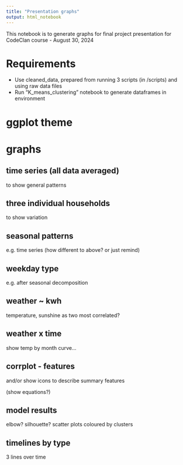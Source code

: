 ```yaml
---
title: "Presentation graphs"
output: html_notebook
---
```


This notebook is to generate graphs for final project presentation for CodeClan course - August 30, 2024

# Requirements

* Use cleaned_data, prepared from running 3 scripts (in /scripts) and using raw data files
* Run "K_means_clustering" notebook to generate dataframes in environment

# ggplot theme

# graphs

## time series (all data averaged)

to show general patterns

## three individual households 

to show variation

## seasonal patterns

e.g. time series (how different to above? or just remind)

## weekday type

e.g. after seasonal decomposition

## weather ~ kwh

temperature, sunshine as two most correlated?

## weather x time

show temp by month curve...

## corrplot - features

and/or show icons to describe summary features

(show equations?)

## model results

elbow? silhouette?
scatter plots coloured by clusters

## timelines by type

3 lines over time


